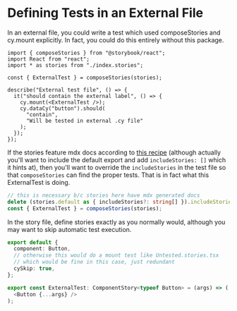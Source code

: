 
<!-- id here and in story is just for doc permalink purposes -->

<Meta component={Button} id="external-test" />

# Defining Tests in an External File

<Story story={stories.ExternalTest} id="external-test" />

In an external file, you could write a test which used composeStories
and cy.mount explicitly. In fact, you could do this entirely without this package.

```tsx
import { composeStories } from "@storybook/react";
import React from "react";
import * as stories from "./index.stories";

const { ExternalTest } = composeStories(stories);

describe("External test file", () => {
  it("should contain the external label", () => {
    cy.mount(<ExternalTest />);
    cy.dataCy("button").should(
      "contain",
      "Will be tested in external .cy file"
    );
  });
});
```

If the stories feature mdx docs according to [this recipe](https://github.com/storybookjs/storybook/blob/next/code/addons/docs/docs/recipes.md) (although actually you'll want to include the default export and add `includeStories: []` which it hints at), then you'll want to override the `includeStories` in the test file so that `composeStories` can find the proper tests. That is in fact what this ExternalTest is doing.

```ts
// this is necessary b/c stories here have mdx generated docs
delete (stories.default as { includeStories?: string[] }).includeStories;
const { ExternalTest } = composeStories(stories);
```

In the story file, define stories exactly as you normally would, although you may
want to skip automatic test execution.

```ts
export default {
  component: Button,
  // otherwise this would do a mount test like Untested.stories.tsx
  // which would be fine in this case, just redundant
  cySkip: true,
};

export const ExternalTest: ComponentStory<typeof Button> = (args) => (
  <Button {...args} />
);
```
